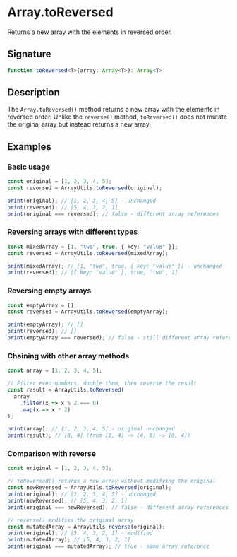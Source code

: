 # Array.toReversed

Returns a new array with the elements in reversed order.

## Signature

```ts
function toReversed<T>(array: Array<T>): Array<T>
```

## Description

The `Array.toReversed()` method returns a new array with the elements in reversed order. Unlike the `reverse()` method, `toReversed()` does not mutate the original array but instead returns a new array.

## Examples

### Basic usage

```ts
const original = [1, 2, 3, 4, 5];
const reversed = ArrayUtils.toReversed(original);

print(original); // [1, 2, 3, 4, 5] - unchanged
print(reversed); // [5, 4, 3, 2, 1]
print(original === reversed); // false - different array references
```

### Reversing arrays with different types

```ts
const mixedArray = [1, "two", true, { key: "value" }];
const reversed = ArrayUtils.toReversed(mixedArray);

print(mixedArray); // [1, "two", true, { key: "value" }] - unchanged
print(reversed); // [{ key: "value" }, true, "two", 1]
```

### Reversing empty arrays

```ts
const emptyArray = [];
const reversed = ArrayUtils.toReversed(emptyArray);

print(emptyArray); // []
print(reversed); // []
print(emptyArray === reversed); // false - still different array references
```

### Chaining with other array methods

```ts
const array = [1, 2, 3, 4, 5];

// Filter even numbers, double them, then reverse the result
const result = ArrayUtils.toReversed(
  array
    .filter(x => x % 2 === 0)
    .map(x => x * 2)
);

print(array); // [1, 2, 3, 4, 5] - original unchanged
print(result); // [8, 4] (from [2, 4] -> [4, 8] -> [8, 4])
```

### Comparison with reverse

```ts
const original = [1, 2, 3, 4, 5];

// toReversed() returns a new array without modifying the original
const newReversed = ArrayUtils.toReversed(original);
print(original); // [1, 2, 3, 4, 5] - unchanged
print(newReversed); // [5, 4, 3, 2, 1]
print(original === newReversed); // false - different array references

// reverse() modifies the original array
const mutatedArray = ArrayUtils.reverse(original);
print(original); // [5, 4, 3, 2, 1] - modified
print(mutatedArray); // [5, 4, 3, 2, 1]
print(original === mutatedArray); // true - same array reference
```